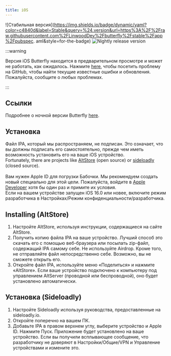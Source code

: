 ```yaml
---
title: iOS
---
```


![Стабильная версия](https://img.shields.io/badge/dynamic/yaml?color=c4840d&label=Stable&query=%24.version&url=https%3A%2F%2Fraw.githubusercontent.com%2FLinwoodDev%2Fbutterfly%2Fstable%2Fapp%2Fpubspec. aml&style=for-the-badge)
![Nightly release version](https://img.shields.io/badge/dynamic/yaml?color=f7d28c&label=Nightly&query=%24.version&url=https%3A%2F%2Fraw.githubusercontent.com%2FLinwoodDev%2Fbutterfly%2Fnight%2Fapp%2Fpubspec.yaml&style=for-the-badge)


:::warning

Версия iOS Butterfly находится в предварительном просмотре и может не работать, как ожидалось.
Нажмите [here](https://github.com/LinwoodDev/Butterfly/issues/244), чтобы посетить проблему на GitHub, чтобы найти текущие известные ошибки и обновления. Пожалуйста, сообщите о любых проблемах.

:::

## Ссылки

<Tabs>
<TabItem label="Stable">
  <CardGrid>
    <DownloadButton href="https://github.com/LinwoodDev/butterfly/releases/download/stable/linwood-butterfly-ios.ipa" title="IPA"/>
  </CardGrid>
</TabItem>
<TabItem label="Nightly">
  <CardGrid>
    <DownloadButton href="https://github.com/LinwoodDev/butterfly/releases/download/nightly/linwood-butterfly-ios.ipa" title="IPA"/>
  </CardGrid>
</TabItem>
</Tabs>

Подробнее о ночной версии Butterfly [here](/community/nightly).

## Установка

Файл IPA, который мы распространяем, не подписан. Это означает, что вы должны подписать его самостоятельно, прежде чем иметь возможность установить его на ваше iOS устройство. \
Fortunately, there are projects like [AltStore](https://altstore.io) (open source) or [sideloadly](https://sideloadly.io) (closed source). \
\
Вам нужен Apple ID для погрузки Бабочки. Мы рекомендуем создать новый специально для этой цели. Пожалуйста, войдите в [Apple Developer](https://developer.apple.com) хотя бы один раз и примите их условия.
\
Если на вашем устройстве запущен iOS 16.0 или новее, включите режим разработчика в Настройках/Режим конфиденциальности/разработчика.

## Installing (AltStore)

1. Настройте AltStore, используя инструкции, содержащиеся на сайте AltStore.
2. Получить копию файла IPA на ваше устройство. Лучший способ это скачать его с помощью веб-браузера или посылать zip-файл, содержащий IPA самому себе. Не используйте Airdrop. Кроме того, не отправляйте файл непосредственно себе. Возможно, вы не сможете открыть его.
3. Откройте файл IPA, используйте меню «Поделиться» и нажмите «AltStore». Если ваше устройство подключено к компьютеру под управлением AltServer (проводной или беспроводной), оно будет установлено автоматически.

## Установка (Sideloadly)

1. Настройте Sideloadly используя руководства, предоставленные на sideloadly.io.
2. Откройте поперечно на вашем ПК.
3. Добавьте IPA в правом верхнем углу, выберите устройство и Apple ID. Нажмите Пуск. Приложение будет установлено на ваше устройство.
   Если вы получили всплывающее сообщение, что разработчику не доверяют в Настройки/Общие/VPN и Управление устройствами и измените это.
